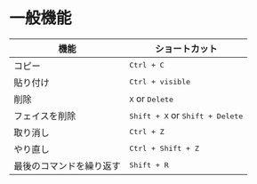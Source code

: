 # 一般機能

| 機能                     | ショートカット                                |
| ------------------------ | --------------------------------------------- |
| コピー                   | <kbd>Ctrl + C</kbd>                             |
| 貼り付け                 | <kbd>Ctrl + visible</kbd>                       |
| 削除                     | <kbd>X</kbd> or <kbd>Delete</kbd>             |
| フェイスを削除           | <kbd>Shift + X</kbd> or <kbd>Shift + Delete</kbd> |
| 取り消し                 | <kbd>Ctrl + Z</kbd>                             |
| やり直し                 | <kbd>Ctrl + Shift + Z</kbd>                       |
| 最後のコマンドを繰り返す | <kbd>Shift + R</kbd>                            |





